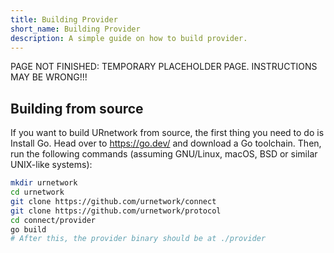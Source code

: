 ```yaml
---
title: Building Provider
short_name: Building Provider
description: A simple guide on how to build provider.
---
```



<Callout type="danger">
    PAGE NOT FINISHED: TEMPORARY PLACEHOLDER PAGE. INSTRUCTIONS MAY BE WRONG!!!
</Callout>

## Building from source

If you want to build URnetwork from source, the first thing you need to do is Install Go. Head over to
https://go.dev/ and download a Go toolchain. Then, run the following commands (assuming GNU/Linux, macOS, BSD or similar UNIX-like systems):

```bash
mkdir urnetwork
cd urnetwork
git clone https://github.com/urnetwork/connect
git clone https://github.com/urnetwork/protocol
cd connect/provider
go build
# After this, the provider binary should be at ./provider
```